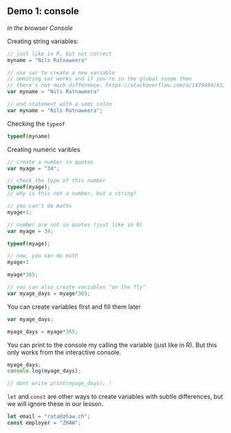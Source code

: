 
## Demo 1: console

*in the browser Console*


Creating string variables: 

```js
// just like in R, but not correct
myname = "Nils Ratnaweera" 

// use var to create a new variable 
// ommiting var works and if you're in the global scope then 
// there's not much difference. https://stackoverflow.com/a/1470494/4139249
var myname = "Nils Ratnaweera" 

// end statement with a semi colon
var myname = "Nils Ratnaweera"; 
```

Checking the `typeof`

```js
typeof(myname)
```


Creating numeric varibles

```js
// create a number in quotes
var myage = "34";

// check the type of this number
typeof(myage);
// why is this not a number, but a string?

// you can't do maths
myage+1;

```

```js
// number are not in quotes (just like in R)
var myage = 34;

typeof(myage);

// now, you can do math
myage+1

myage*365; 

// you can also create variables "on the fly"
var myage_days = myage*365; 

```
You can create variables first and fill them later

```js
var myage_days;

myage_days = myage*365;
```

You can print to the console my calling the variable (just like in R).
But this only works from the interactive console.

```js
myage_days;
console.log(myage_days);

// dont write print(myage_days); !
```

`let` and `const` are other ways to create variables  with subtle differences, but we will ignore these in our lesson.

```js
let email = "rata@zhaw.ch";
const employer = "ZHAW";
```